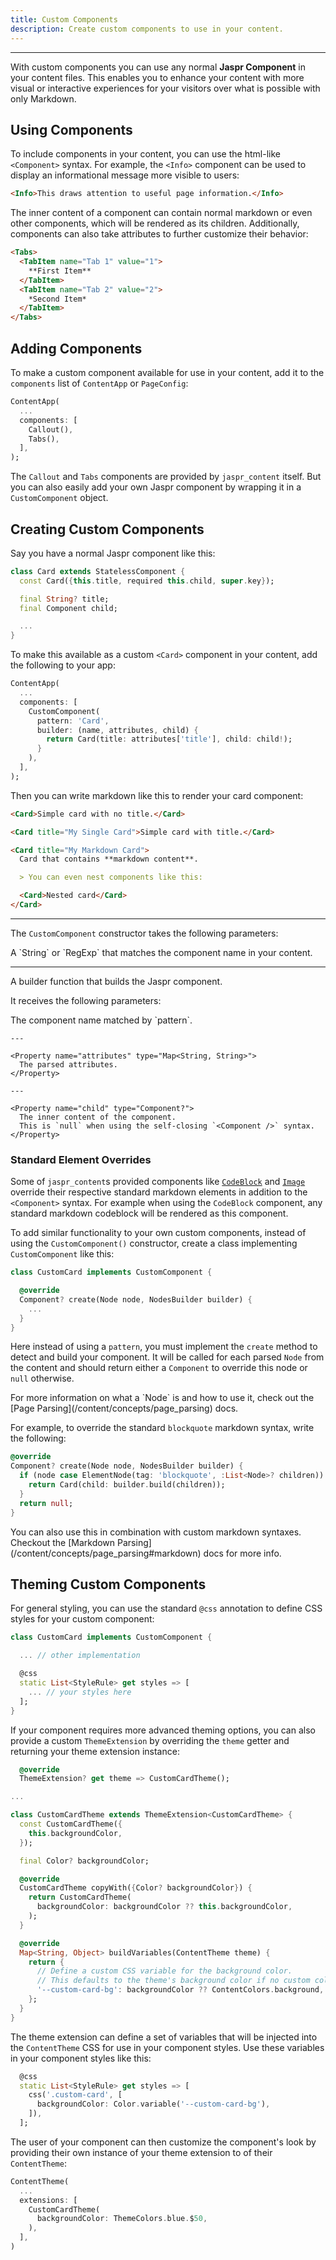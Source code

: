 ```yaml
---
title: Custom Components
description: Create custom components to use in your content.
---
```


---

With custom components you can use any normal **Jaspr Component** in your content files. This enables you to enhance your content with more visual or interactive experiences for your visitors over what is possible with only Markdown.

## Using Components

To include components in your content, you can use the html-like `<Component>` syntax. For example, the `<Info>` component can be used to display an informational message more visible to users:

```markdown
<Info>This draws attention to useful page information.</Info>
```

The inner content of a component can contain normal markdown or even other components, which will be rendered as its children. Additionally, components can also take attributes to further customize their behavior: 

```markdown
<Tabs>
  <TabItem name="Tab 1" value="1">
    **First Item**
  </TabItem>
  <TabItem name="Tab 2" value="2">
    *Second Item*
  </TabItem>
</Tabs>
```

## Adding Components

To make a custom component available for use in your content, add it to the `components` list of `ContentApp` or `PageConfig`:

```dart
ContentApp(
  ...
  components: [
    Callout(),
    Tabs(),
  ],
);
```

The `Callout` and `Tabs` components are provided by `jaspr_content` itself. But you can also easily add your own Jaspr component by wrapping it in a `CustomComponent` object.

## Creating Custom Components

Say you have a normal Jaspr component like this:

```dart
class Card extends StatelessComponent {
  const Card({this.title, required this.child, super.key});

  final String? title;
  final Component child;

  ...
}
```

To make this available as a custom `<Card>` component in your content, add the following to your app:

```dart
ContentApp(
  ...
  components: [
    CustomComponent(
      pattern: 'Card',
      builder: (name, attributes, child) {
        return Card(title: attributes['title'], child: child!);
      }
    ),
  ],
);
```

Then you can write markdown like this to render your card component:

```markdown
<Card>Simple card with no title.</Card>

<Card title="My Single Card">Simple card with title.</Card>

<Card title="My Markdown Card">
  Card that contains **markdown content**.

  > You can even nest components like this:

  <Card>Nested card</Card>
</Card>
```

---

The `CustomComponent` constructor takes the following parameters:

<Property name="pattern" type="Pattern" required>
  A `String` or `RegExp` that matches the component name in your content.
</Property>

---

<Property name="builder" type="Component Function(...)" required>
  A builder function that builds the Jaspr component.
  
  It receives the following parameters:
  
  <Card>
    <Property name="name" type="String">
      The component name matched by `pattern`. 
    </Property>
    
    ---

    <Property name="attributes" type="Map<String, String>">
      The parsed attributes.
    </Property>

    ---

    <Property name="child" type="Component?">
      The inner content of the component. 
      This is `null` when using the self-closing `<Component />` syntax.
    </Property>
    
   </Card>
</Property>

### Standard Element Overrides

Some of `jaspr_content`s provided components like [`CodeBlock`](/content/components/code_block) and [`Image`](/content/components/image) override their respective standard markdown elements in addition to the `<Component>` syntax. For example when using the `CodeBlock` component, any standard markdown codeblock will be rendered as this component.

To add similar functionality to your own custom components, instead of using the `CustomComponent()` constructor, create a class implementing `CustomComponent` like this:

```dart
class CustomCard implements CustomComponent {

  @override
  Component? create(Node node, NodesBuilder builder) {
    ...
  }
}
```

Here instead of using a `pattern`, you must implement the `create` method to detect and build your component. It will be called for each parsed `Node` from the content and should return either a `Component` to override this node or `null` otherwise.

<Info>
For more information on what a `Node` is and how to use it, check out the [Page Parsing](/content/concepts/page_parsing) docs.
</Info>

For example, to override the standard `blockquote` markdown syntax, write the following:

```dart
@override
Component? create(Node node, NodesBuilder builder) {
  if (node case ElementNode(tag: 'blockquote', :List<Node>? children)) {
    return Card(child: builder.build(children));
  }
  return null;
}
```

<Info>
You can also use this in combination with custom markdown syntaxes. Checkout the [Markdown Parsing](/content/concepts/page_parsing#markdown) docs for more info.
</Info>

## Theming Custom Components

For general styling, you can use the standard `@css` annotation to define CSS styles for your custom component:

```dart
class CustomCard implements CustomComponent {

  ... // other implementation

  @css
  static List<StyleRule> get styles => [
    ... // your styles here
  ];
}
```

If your component requires more advanced theming options, you can also provide a custom `ThemeExtension` by overriding the `theme` getter and returning your theme extension instance:

```dart
  @override
  ThemeExtension? get theme => CustomCardTheme();

...

class CustomCardTheme extends ThemeExtension<CustomCardTheme> {
  const CustomCardTheme({
    this.backgroundColor,
  });

  final Color? backgroundColor;

  @override
  CustomCardTheme copyWith({Color? backgroundColor}) {
    return CustomCardTheme(
      backgroundColor: backgroundColor ?? this.backgroundColor,
    );
  }

  @override
  Map<String, Object> buildVariables(ContentTheme theme) {
    return {
      // Define a custom CSS variable for the background color.
      // This defaults to the theme's background color if no custom color is provided.
      '--custom-card-bg': backgroundColor ?? ContentColors.background,
    };
  }
}
```


The theme extension can define a set of variables that will be injected into the `ContentTheme` CSS for use in your component styles. 
Use these variables in your component styles like this:

```dart
  @css
  static List<StyleRule> get styles => [
    css('.custom-card', [
      backgroundColor: Color.variable('--custom-card-bg'),
    ]),
  ];
```

The user of your component can then customize the component's look by providing their own instance of your theme extension to of their `ContentTheme`:

```dart
ContentTheme(
  ...
  extensions: [
    CustomCardTheme(
      backgroundColor: ThemeColors.blue.$50,
    ),
  ],
)
```